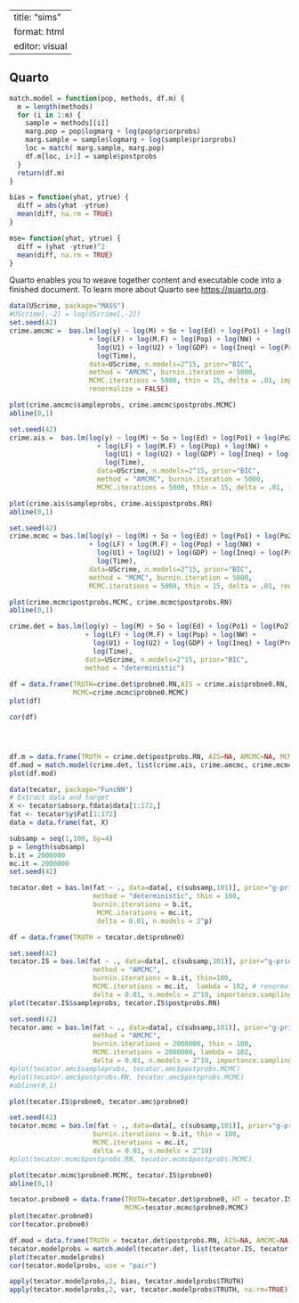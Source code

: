 ```r

```

---
title: "sims"
format: html
editor: visual
---

## Quarto

```r
match.model = function(pop, methods, df.m) {
  m = length(methods)
  for (i in 1:m) {
    sample = methods[[i]] 
    marg.pop = pop$logmarg + log(pop$priorprobs)
    marg.sample = sample$logmarg + log(sample$priorprobs)
    loc = match( marg.sample, marg.pop)
    df.m[loc, i+1] = sample$postprobs
  }
  return(df.m)
}

bias = function(yhat, ytrue) {
  diff = abs(yhat -ytrue)
  mean(diff, na.rm = TRUE)
}

mse= function(yhat, ytrue) {
  diff = (yhat -ytrue)^2
  mean(diff, na.rm = TRUE)
}


```


Quarto enables you to weave together content and executable code into a finished document. To learn more about Quarto see <https://quarto.org>.

```r

data(UScrime, package="MASS")
#UScrime[,-2] = log(UScrime[,-2])
set.seed(42)
crime.amcmc =  bas.lm(log(y) ~ log(M) + So + log(Ed) + log(Po1) + log(Po2)
                    + log(LF) + log(M.F) + log(Pop) + log(NW) +
                      log(U1) + log(U2) + log(GDP) + log(Ineq) + log(Prob)+
                      log(Time), 
                    data=UScrime, n.models=2^15, prior="BIC", 
                    method = "AMCMC", burnin.iteration = 5000, 
                    MCMC.iterations = 5000, thin = 15, delta = .01, importance.sampling = FALSE, 
                    renormalize = FALSE)

plot(crime.amcmc$sampleprobs, crime.amcmc$postprobs.MCMC)
abline(0,1)

set.seed(42)
crime.ais =  bas.lm(log(y) ~ log(M) + So + log(Ed) + log(Po1) + log(Po2)
                      + log(LF) + log(M.F) + log(Pop) + log(NW) +
                        log(U1) + log(U2) + log(GDP) + log(Ineq) + log(Prob)+
                        log(Time), 
                      data=UScrime, n.models=2^15, prior="BIC", 
                      method = "AMCMC", burnin.iteration = 5000, 
                      MCMC.iterations = 5000, thin = 15, delta = .01, importance.sampling = TRUE)

plot(crime.ais$sampleprobs, crime.ais$postprobs.RN)
abline(0,1)

set.seed(42)
crime.mcmc = bas.lm(log(y) ~ log(M) + So + log(Ed) + log(Po1) + log(Po2)
                    + log(LF) + log(M.F) + log(Pop) + log(NW) +
                      log(U1) + log(U2) + log(GDP) + log(Ineq) + log(Prob)+
                      log(Time), 
                    data=UScrime, n.models=2^15, prior="BIC", 
                    method = "MCMC", burnin.iteration = 5000, 
                    MCMC.iterations = 5000, thin = 15, delta = .01, renormalize = FALSE)

plot(crime.mcmc$postprobs.MCMC, crime.mcmc$postprobs.RN)
abline(0,1)

crime.det = bas.lm(log(y) ~ log(M) + So + log(Ed) + log(Po1) + log(Po2)
                   + log(LF) + log(M.F) + log(Pop) + log(NW) +
                     log(U1) + log(U2) + log(GDP) + log(Ineq) + log(Prob)+
                     log(Time), 
                   data=UScrime, n.models=2^15, prior="BIC", 
                   method = "deterministic")
 
df = data.frame(TRUTH=crime.det$probne0.RN,AIS = crime.ais$probne0.RN, AMCMC=crime.ais$probne0.MCMC, 
                MCMC=crime.mcmc$probne0.MCMC)                  
plot(df)

cor(df)




df.m = data.frame(TRUTH = crime.det$postprobs.RN, AIS=NA, AMCMC=NA, MCMC=NA)
df.mod = match.model(crime.det, list(crime.ais, crime.amcmc, crime.mcmc), df.m)
plot(df.mod)

```


```r
data(tecator, package="FuncNN")
# Extract data and target
X <- tecator$absorp.fdata$data[1:172,]
fat <- tecator$y$Fat[1:172] 
data = data.frame(fat, X)

subsamp = seq(1,100, by=4)
p = length(subsamp)
b.it = 2000000
mc.it = 2000000
set.seed(42)

tecator.det = bas.lm(fat ~ ., data=data[, c(subsamp,101)], prior="g-prior", alpha = 100,
                     method = "deterministic", thin = 100,
                     burnin.iterations = b.it,
                      MCMC.iterations = mc.it,
                      delta = 0.01, n.models = 2^p)

df = data.frame(TRUTH = tecator.det$probne0)

set.seed(42)
tecator.IS = bas.lm(fat ~ ., data=data[, c(subsamp,101)], prior="g-prior", alpha = 100, 
                     method = "AMCMC", 
                     burnin.iterations = b.it, thin=100,
                     MCMC.iterations = mc.it,  lambda = 102, # renormalize = TRUE,
                     delta = 0.01, n.models = 2^19, importance.sampling = TRUE)
plot(tecator.IS$sampleprobs, tecator.IS$postprobs.RN)

set.seed(42)
tecator.amc = bas.lm(fat ~ ., data=data[, c(subsamp,101)], prior="g-prior", alpha = 100, 
                     method = "AMCMC", 
                     burnin.iterations = 2000000, thin = 100,
                     MCMC.iterations = 2000000, lambda = 102,
                     delta = 0.01, n.models = 2^19, importance.sampling = FALSE)
#plot(tecator.amc$sampleprobs, tecator.amc$postprobs.MCMC)
#plot(tecator.amc$postprobs.RN, tecator.amc$postprobs.MCMC)
#abline(0,1)

plot(tecator.IS$probne0, tecator.amc$probne0)

set.seed(42)
tecator.mcmc = bas.lm(fat ~ ., data=data[, c(subsamp,101)], prior="g-prior", alpha = 100, method = "MCMC", 
                     burnin.iterations = b.it, thin = 100,
                     MCMC.iterations = mc.it,
                     delta = 0.01, n.models = 2^19)
#plot(tecator.mcmc$postprobs.RN, tecator.mcmc$postprobs.MCMC)

plot(tecator.mcmc$probne0.MCMC, tecator.IS$probne0)
abline(0,1)

tecator.probne0 = data.frame(TRUTH=tecator.det$probne0, HT = tecator.IS$probne0, AMC = tecator.amc$probne0.MCMC, 
                             MCMC=tecator.mcmc$probne0.MCMC)
plot(tecator.probne0)
cor(tecator.probne0)

df.mod = data.frame(TRUTH = tecator.det$postprobs.RN, AIS=NA, AMCMC=NA, MCMC=NA)
tecator.modelprobs = match.model(tecator.det, list(tecator.IS, tecator.amc, tecator.mcmc), df.mod)
plot(tecator.modelprobs)
cor(tecator.modelprobs, use = "pair")

```
```r
apply(tecator.modelprobs,2, bias, tecator.modelprobs$TRUTH)
apply(tecator.modelprobs,2, var, tecator.modelprobs$TRUTH, na.rm=TRUE)
```


```r
```

